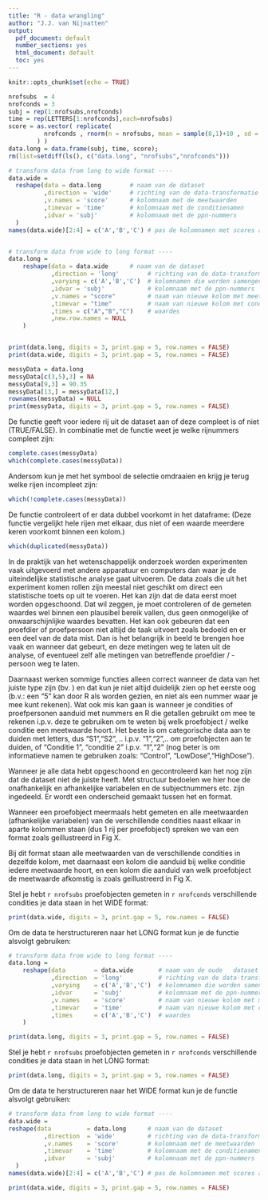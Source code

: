 ```yaml
---
title: "R - data wrangling"
author: "J.J. van Nijnatten"
output:
  pdf_document: default
  number_sections: yes
  html_document: default
  toc: yes
---
```


```r
knitr::opts_chunk$set(echo = TRUE)
```


\newpage
\tableofcontents

\newpage
\section{Generate data}
```r
nrofsubs  = 4
nrofconds = 3
subj = rep(1:nrofsubs,nrofconds)
time = rep(LETTERS[1:nrofconds],each=nrofsubs)
score = as.vector( replicate( 
          nrofconds , rnorm(n = nrofsubs, mean = sample(8,1)+10 , sd = sample(5,1) ) 
        ) )
data.long = data.frame(subj, time, score); 
rm(list=setdiff(ls(), c("data.long", "nrofsubs","nrofconds")))
```
```r
# transform data from long to wide format ---- 
data.wide =   
  reshape(data = data.long        # naam van de dataset
          ,direction = 'wide'     # richting van de data-transformatie
          ,v.names = 'score'      # kolomnaam met de meetwaarden
          ,timevar = 'time'       # kolomnaam met de conditienamen
          ,idvar = 'subj'         # kolomnaam met de ppn-nummers
  )        
names(data.wide)[2:4] = c('A','B','C') # pas de kolomnamen met scores aan


# transform data from wide to long format ----
data.long = 
    reshape(data = data.wide      # naam van de dataset
            ,direction = 'long'        # richting van de data-transformatie
            ,varying = c('A','B','C')  # kolomnamen die worden samengevoegd
            ,idvar = 'subj'            # kolomnaam met de ppn-nummers
            ,v.names = "score"         # naam van nieuwe kolom met meetwaarden
            ,timevar = "time"          # naam van nieuwe kolom met condities
            ,times = c("A","B","C")    # waardes 
            ,new.row.names = NULL
    )


print(data.long, digits = 3, print.gap = 5, row.names = FALSE)
print(data.wide, digits = 3, print.gap = 5, row.names = FALSE)
```

\newpage
\section{Data cleaning}
```r
messyData = data.long
messyData[c(3,5),3] = NA
messyData[9,3] = 90.35
messyData[13,] = messyData[12,]
rownames(messyData) = NULL
print(messyData, digits = 3, print.gap = 5, row.names = FALSE)
```
\subsection{foutieve datapunten identificeren  ( missing data, extreme values, wrong data types)}

\textbf{Missing Data} \newline
De functie \textit{complete.cases()} geeft voor iedere rij uit de dataset aan of deze compleet is of niet (TRUE/FALSE). In combinatie met de functie \textit{which()} weet je welke rijnummers compleet zijn:
```r
complete.cases(messyData)
which(complete.cases(messyData))
```
Andersom kun je met het symbool \textit{!} de selectie omdraaien en krijg je terug welke rijen incompleet zijn:
```r
which(!complete.cases(messyData))
```

\textbf{Dubbele data} \newline
De functie \textit{duplicated()} controleert of er data dubbel voorkomt in het dataframe: \newline
(Deze functie vergelijkt hele rijen met elkaar, dus niet of een waarde meerdere keren voorkomt binnen een kolom.)
```r
which(duplicated(messyData))
```

\textbf{Extreme of foutieve waardes} \newline


\subsection{Verwijderen van foutieve datapunten}

\subsection{Selecteren van correcte data (indexing)}
\subsection{dubbele datainvoer}

\subsection{Correcte data opslaan in nieuwe dataset}


\newpage
\section{Herstructurenen van data}
In de praktijk van het wetenschappelijk onderzoek worden experimenten vaak uitgevoerd met andere apparatuur en computers dan waar je de uiteindelijke statistische analyse gaat uitvoeren. De data zoals die uit het experiment komen rollen zijn meestal niet geschikt om direct een statistische toets op uit te voeren. Het kan zijn dat de data eerst moet worden opgeschoond. Dat wil zeggen, je moet controleren of de gemeten waardes wel binnen een plausibel bereik vallen, dus geen onmogelijke of onwaarschijnlijke waardes bevatten. Het kan ook gebeuren dat een proefdier of proefpersoon niet altijd de taak uitvoert zoals bedoeld en er een deel van de data mist. Dan is het belangrijk in beeld te brengen hoe vaak en wanneer dat gebeurt, en deze metingen weg te laten uit de analyse, of eventueel zelf alle metingen van betreffende proefdier / -persoon weg te laten.

Daarnaast werken sommige functies alleen correct wanneer de data van het juiste type zijn (bv. \textit{numeric, character, factor}) en dat kun je niet altijd duidelijk zien op het eerste oog (b.v.: een "5" kan door R als \textit{character} worden gezien, en niet als een nummer waar je mee kunt rekenen). Wat ook mis kan gaan is wanneer je condities of proefpersonen aanduid met nummers en R die getallen gebruikt om mee te rekenen i.p.v. deze te gebruiken om te weten bij welk proefobject  / welke conditie een meetwaarde hoort. Het beste is om categorische data aan te duiden met letters, dus "S1","S2", .. i.p.v. "1","2",.. om proefobjecten aan te duiden, of "Conditie 1", "conditie 2" i.p.v. "1","2" (nog beter is om informatieve namen te gebruiken zoals: "Control", "LowDose","HighDose"). 


\subsection{datastructuren wide vs. long format}
Wanneer je alle data hebt opgeschoond en gecontroleerd kan het nog zijn dat de dataset niet de juiste \textit{structuur} heeft.
Met structuur bedoelen we hier hoe de onafhankelijk en afhankelijke variabelen en de subjectnummers etc. zijn ingedeeld. Er wordt een onderscheid gemaakt tussen het \textbf{LONG} en \textbf{WIDE} format. 

\textbf{WIDE FORMAT}
Wanneer een proefobject meermaals hebt gemeten en alle meetwaarden (afhankelijke variabelen) van de verschillende condities naast elkaar in aparte kolommen staan (dus 1 rij per proefobject) spreken we van een \textbf{WIDE} format zoals geillustreerd in Fig X.

\textbf{LONG FORMAT}
Bij dit format staan alle meetwaarden van de verschillende condities in dezelfde kolom, met daarnaast een kolom die aanduid bij welke conditie iedere meetwaarde hoort, en een kolom die aanduid van welk proefobject de meetwaarde afkomstig is zoals geillustreerd in Fig X. 

\newpage
\subsection{van wide naar long}

Stel je hebt `r nrofsubs` proefobjecten gemeten in `r nrofconds` verschillende condities je data staan in het WIDE format:
```r
print(data.wide, digits = 3, print.gap = 5, row.names = FALSE)
```
Om de data te herstructureren naar het LONG format kun je de \textit{reshape()} functie alsvolgt gebruiken:
```r
# transform data from wide to long format ----
data.long =                               
    reshape(data        = data.wide       # naam van de oude   dataset in het WIDE format
            ,direction  = 'long'          # richting van de data-transformatie
            ,varying    = c('A','B','C')  # kolomnamen die worden samengevoegd
            ,idvar      = 'subj'          # kolomnaam met de ppn-nummers
            ,v.names    = 'score'         # naam van nieuwe kolom met meetwaarden
            ,timevar    = 'time'          # naam van nieuwe kolom met condities
            ,times      = c('A','B','C')  # waardes 
    )
```

```r
print(data.long, digits = 3, print.gap = 5, row.names = FALSE)
```
\newpage
\subsection{van long naar wide}

Stel je hebt `r nrofsubs` proefobjecten gemeten in `r nrofconds` verschillende condities je data staan in het LONG format:
```r
print(data.long, digits = 3, print.gap = 5, row.names = FALSE)
```

Om de data te herstructureren naar het WIDE format kun je de \textit{reshape()} functie alsvolgt gebruiken:

```r
# transform data from long to wide format ---- 
data.wide =   
reshape(data          = data.long      # naam van de dataset
          ,direction  = 'wide'         # richting van de data-transformatie
          ,v.names    = 'score'        # kolomnaam met de meetwaarden
          ,timevar    = 'time'         # kolomnaam met de conditienamen
          ,idvar      = 'subj'         # kolomnaam met de ppn-nummers
  )        
names(data.wide)[2:4] = c('A','B','C') # pas de kolomnamen met scores aan
```
```r
print(data.wide, digits = 3, print.gap = 5, row.names = FALSE)
```


